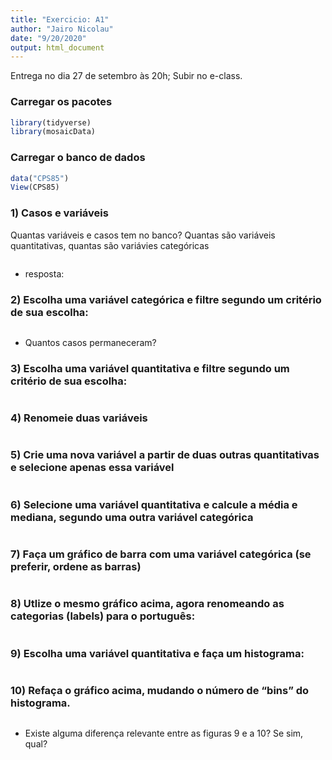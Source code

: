 ```yaml
---
title: "Exercicio: A1"
author: "Jairo Nicolau"
date: "9/20/2020"
output: html_document
---
```


Entrega no dia 27 de setembro às 20h; Subir no e-class.

### Carregar os pacotes

```r
library(tidyverse)
library(mosaicData)
```

### Carregar o banco de dados

```r
data("CPS85")
View(CPS85)
```


### 1) Casos e variáveis

Quantas variáveis e casos tem no banco? Quantas são variáveis quantitativas, quantas são variávies categóricas


```r

```

- resposta: 


### 2) Escolha uma variável categórica e filtre segundo um critério de sua escolha:

```r

```

- Quantos casos permaneceram?


### 3) Escolha uma variável quantitativa e filtre segundo um critério de sua escolha:

```r

```


### 4) Renomeie duas variáveis

```r

```

### 5) Crie uma nova variável a partir de duas outras quantitativas e selecione apenas essa variável

```r

```

### 6) Selecione uma variável quantitativa e calcule a média e mediana, segundo uma outra variável categórica

```r

```


### 7) Faça um gráfico de barra com uma variável categórica (se preferir, ordene as barras)

```r

```

### 8) Utlize o mesmo gráfico acima, agora renomeando as categorias (labels) para o português:

```r

```

### 9) Escolha uma variável quantitativa e faça um histograma:

```r

```

### 10) Refaça o gráfico acima, mudando o número de "bins" do histograma.

```r

```

- Existe alguma diferença relevante entre as figuras 9 e a 10? Se sim, qual?


